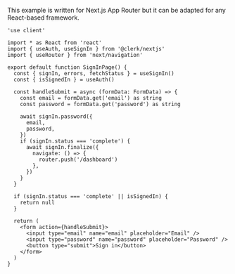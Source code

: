 This example is written for Next.js App Router but it can be adapted for any React-based framework.

```tsx {{ filename: 'app/sign-in/page.tsx', collapsible: true }}
'use client'

import * as React from 'react'
import { useAuth, useSignIn } from '@clerk/nextjs'
import { useRouter } from 'next/navigation'

export default function SignInPage() {
  const { signIn, errors, fetchStatus } = useSignIn()
  const { isSignedIn } = useAuth()

  const handleSubmit = async (formData: FormData) => {
    const email = formData.get('email') as string
    const password = formData.get('password') as string

    await signIn.password({
      email,
      password,
    })
    if (signIn.status === 'complete') {
      await signIn.finalize({
        navigate: () => {
          router.push('/dashboard')
        },
      })
    }
  }

  if (signIn.status === 'complete' || isSignedIn) {
    return null
  }

  return (
    <form action={handleSubmit}>
      <input type="email" name="email" placeholder="Email" />
      <input type="password" name="password" placeholder="Password" />
      <button type="submit">Sign in</button>
    </form>
  )
}
```
